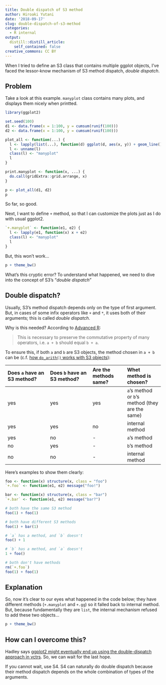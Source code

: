```yaml
---
title: Double dispatch of S3 method
author: Hiroaki Yutani
date: '2018-09-17'
slug: double-dispatch-of-s3-method
categories:
  - R internal
output:
  distill::distill_article:
    self_contained: false
creative_commons: CC BY
---
```


When I tried to define an S3 class that contains multiple ggplot objects, I've faced the lessor-know mechanism of S3 method dispatch, *double dispatch*.

## Problem

Take a look at this example. `manyplot` class contains many plots, and displays them nicely when printted.

```r
library(ggplot2)

set.seed(100)
d1 <- data.frame(x = 1:100, y = cumsum(runif(100)))
d2 <- data.frame(x = 1:100, y = cumsum(runif(100)))

plot_all <- function(...) {
  l <- lapply(list(...), function(d) ggplot(d, aes(x, y)) + geom_line())
  l <- unname(l)
  class(l) <- "manyplot"
  l
}

print.manyplot <- function(x, ...) {
  do.call(gridExtra::grid.arrange, x)
}

p <- plot_all(d1, d2)
p
```

So far, so good.

Next, I want to define `+` method, so that I can customize the plots just as I do with usual ggplot2.

```r
`+.manyplot` <- function(e1, e2) {
  l <- lapply(e1, function(x) x + e2)
  class(l) <- "manyplot"
  l
}
```

But, this won't work...

```r
p + theme_bw()
```

What's this cryptic error? To understand what happened, we need to dive into the concept of S3's "*double dispatch*"

## Double dispatch?

Usually, S3's method dispatch depends only on the type of first argument.
But, in cases of some infix operators like `+` and `*`, it uses both of their arguments; this is called *double dispatch*.

Why is this needed? According to [Advanced R](https://adv-r.hadley.nz/s3.html#double-dispatch):

> This is necessary to preserve the commutative property of many operators, i.e. `a + b` should equal `b + a`.

To ensure this, if both `a` and `b` are S3 objects, the method chosen in `a + b` can be (c.f. [how `do_arith()` works with S3 objects](https://gist.github.com/yutannihilation/1c227c6d662c991cc2c66ca146de80ea#gistcomment-2708322)):

| Does `a` have an S3 method? | Does `b` have an S3 method? | Are the methods same? | Whet method is chosen? |
|:---------------------------|:---------------------------|:----------------------|:-----------------------|
| yes                        | yes                        | yes                   | `a`'s method or `b`'s method (they are the same) |
| yes                        | yes                        | no                    | internal method |
| yes                        | no                         | -                     | `a`'s method |
| no                         | yes                        | -                     | `b`'s method |
| no                         | no                         | -                     | internal method |

Here's examples to show them clearly:

```r
foo <- function(x) structure(x, class = "foo")
`+.foo` <- function(e1, e2) message("foo!")

bar <- function(x) structure(x, class = "bar")
`+.bar` <- function(e1, e2) message("bar?")

# both have the same S3 method
foo(1) + foo(1)

# both have different S3 methods
foo(1) + bar(1)

# `a` has a method, and `b` doesn't
foo() + 1

# `b` has a method, and `a` doesn't
1 + foo()

# both don't have methods
rm(`+.foo`)
foo(1) + foo(1)
```

## Explanation

So, now it's clear to our eyes what happened in the code below; they have different methods (`+.manyplot` and `+.gg`) so it falled back to internal method. But, because fundamentally they are `list`, the internal mechanism refused to add these two objects...

```r
p + theme_bw()
```

## How can I overcome this?

Hadley says [ggplot2 might eventually end up using the double-dispatch approach in vctrs](https://github.com/hadley/adv-r/issues/1195#issuecomment-421783467). So, we can wait for the last hope.

If you cannot wait, use S4. S4 can naturally do double dispatch because their method dispatch depends on the whole combination of types of the arguments.

